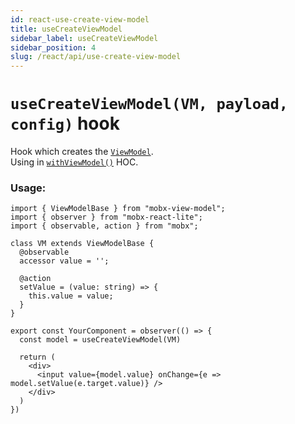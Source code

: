 ```yaml
---
id: react-use-create-view-model
title: useCreateViewModel
sidebar_label: useCreateViewModel
sidebar_position: 4
slug: /react/api/use-create-view-model
---
```


# `useCreateViewModel(VM, payload, config)` hook  
Hook which creates the [`ViewModel`](/api/view-models/interface).  
Using in [`withViewModel()`](/react/api/with-view-model) HOC.  


### Usage:  

```tsx
import { ViewModelBase } from "mobx-view-model";
import { observer } from "mobx-react-lite";
import { observable, action } from "mobx";

class VM extends ViewModelBase {
  @observable
  accessor value = '';

  @action
  setValue = (value: string) => {
    this.value = value;
  }
}

export const YourComponent = observer(() => {
  const model = useCreateViewModel(VM)

  return (
    <div>
      <input value={model.value} onChange={e => model.setValue(e.target.value)} />
    </div>
  )
})
```
